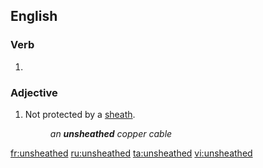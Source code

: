 ==English==

===Verb===
{{head|en}}

# {{en-past of|unsheathe}}

===Adjective===
{{en-adj|-}}

# Not protected by a [[sheath]].
#: ''an '''unsheathed''' copper cable''

[[fr:unsheathed]]
[[ru:unsheathed]]
[[ta:unsheathed]]
[[vi:unsheathed]]